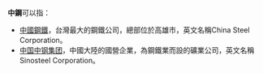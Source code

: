'''中鋼'''可以指：
*[[中國鋼鐵|中國鋼鐵]]，台灣最大的鋼鐵公司，總部位於高雄市，英文名稱China Steel Corporation。
*[[中国中钢集团|中国中钢集团]]，中國大陸的國營企業，為鋼鐵業而設的礦業公司，英文名稱Sinosteel Corporation。
{{disambig|Cat=二字組織機構消歧義}}